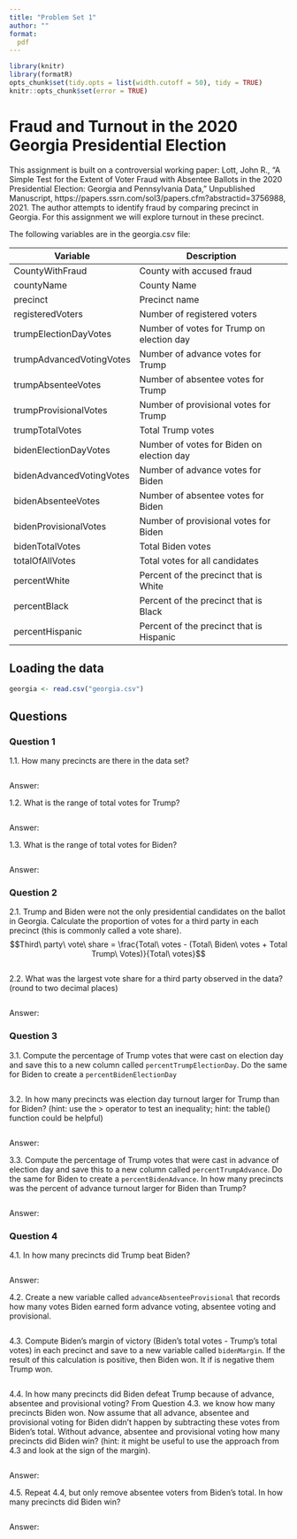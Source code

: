 ```yaml
---
title: "Problem Set 1"
author: ""
format:
  pdf
---
```


```r
library(knitr)
library(formatR)
opts_chunk$set(tidy.opts = list(width.cutoff = 50), tidy = TRUE)
knitr::opts_chunk$set(error = TRUE)
```

# Fraud and Turnout in the 2020 Georgia Presidential Election

This assignment is built on a controversial working paper: Lott, John R., “A Simple Test for the Extent of Voter Fraud with Absentee Ballots in the 2020 Presidential Election: Georgia and Pennsylvania Data,” Unpublished Manuscript, https://papers.ssrn.com/sol3/papers.cfm?abstractid=3756988, 2021.  The author attempts to identify fraud by comparing precinct in Georgia.  For this assignment we will explore turnout in these precinct.

The following variables are in the georgia.csv file:

| Variable                 | Description                               |
|--------------------------|-------------------------------------------|
| CountyWithFraud          | County with accused fraud                 |
| countyName               | County Name                               |
| precinct                 | Precinct name                             |
| registeredVoters         | Number of registered voters               |
| trumpElectionDayVotes    | Number of votes for Trump on election day |
| trumpAdvancedVotingVotes | Number of advance votes for Trump         |
| trumpAbsenteeVotes       | Number of absentee votes for Trump        |
| trumpProvisionalVotes    | Number of provisional votes for Trump     |
| trumpTotalVotes          | Total Trump votes                         |
| bidenElectionDayVotes    | Number of votes for Biden on election day |
| bidenAdvancedVotingVotes | Number of advance votes for Biden         |
| bidenAbsenteeVotes       | Number of absentee votes for Biden        |
| bidenProvisionalVotes    | Number of provisional votes for Biden     |
| bidenTotalVotes          | Total Biden votes                         |
| totalOfAllVotes          | Total votes for all candidates            |
| percentWhite             | Percent of the precinct that is White     |
| percentBlack             | Percent of the precinct that is Black     |
| percentHispanic          | Percent of the precinct that is Hispanic  |

## Loading the data

```r
georgia <- read.csv("georgia.csv")
```

## Questions

### Question 1
1.1. How many precincts are there in the data set? 
```r

```
Answer: 

1.2. What is the range of total votes for Trump?
```r

```
Answer: 

1.3. What is the range of total votes for Biden?
```r

```
Answer: 

### Question 2

2.1. Trump and Biden were not the only presidential candidates on the ballot in Georgia.  Calculate the proportion of votes for a third party in each precinct (this is commonly called a vote share). $$Third\ party\ vote\ share = \frac{Total\ votes - (Total\ Biden\ votes + Total Trump\ Votes)}{Total\ votes}$$

```r

```
2.2. What was the largest vote share for a third party observed in the data? (round to two decimal places)
```r

```
Answer: 

### Question 3

3.1. Compute the percentage of Trump votes that were cast on election day and save this to a new column called `percentTrumpElectionDay`.  Do the same for Biden to create a `percentBidenElectionDay`
```r

```

3.2. In how many precincts was election day turnout larger for Trump than for Biden? (hint: use the > operator to test an inequality; hint: the table() function could be helpful)

```r

```
Answer: 

3.3. Compute the percentage of Trump votes that were cast in advance of election day and save this to a new column called `percentTrumpAdvance`.  Do the same for Biden to create a `percentBidenAdvance`.  In how many precincts was the percent of advance turnout larger for Biden than Trump?

```r

```
Answer: 

### Question 4

4.1. In how many precincts did Trump beat Biden?

```r

```
Answer: 

4.2. Create a new variable called `advanceAbsenteeProvisional` that records how many votes Biden earned form advance voting, absentee voting and provisional.
```r

```

4.3. Compute Biden's margin of victory (Biden's total votes - Trump's total votes) in each precinct and save to a new variable called `bidenMargin`.  If the result of this calculation is positive, then Biden won.  It if is negative them Trump won.

```r

```

4.4. In how many precincts did Biden defeat Trump because of advance, absentee and provisional voting? From Question 4.3. we know how many precincts Biden won.  Now assume that all advance, absentee and provisional voting for Biden didn't happen by subtracting these votes from Biden's total.  Without advance, absentee and provisional voting how many precincts did Biden win? (hint: it might be useful to use the approach from 4.3 and look at the sign of the margin).

```r

```
Answer: 

4.5. Repeat 4.4, but only remove absentee voters from Biden's total.  In how many precincts did Biden win?
```r

```
Answer: 











